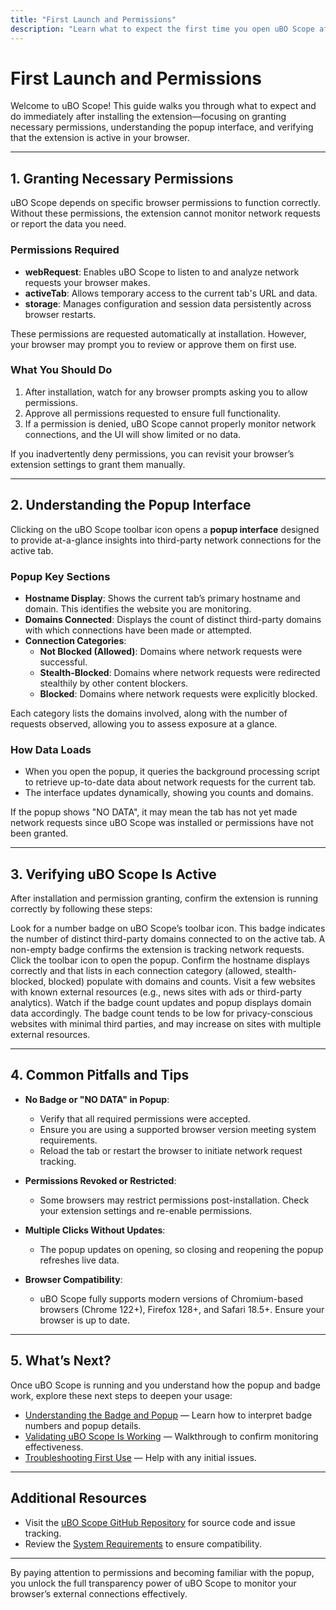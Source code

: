 ```yaml
---
title: "First Launch and Permissions"
description: "Learn what to expect the first time you open uBO Scope after installation. This page covers granting necessary permissions, understanding the popup interface, and verifying the extension is active in your browser."
---
```


# First Launch and Permissions

Welcome to uBO Scope! This guide walks you through what to expect and do immediately after installing the extension—focusing on granting necessary permissions, understanding the popup interface, and verifying that the extension is active in your browser.

---

## 1. Granting Necessary Permissions

uBO Scope depends on specific browser permissions to function correctly. Without these permissions, the extension cannot monitor network requests or report the data you need.

### Permissions Required

- **webRequest**: Enables uBO Scope to listen to and analyze network requests your browser makes.
- **activeTab**: Allows temporary access to the current tab's URL and data.
- **storage**: Manages configuration and session data persistently across browser restarts.

These permissions are requested automatically at installation. However, your browser may prompt you to review or approve them on first use.

### What You Should Do

1. After installation, watch for any browser prompts asking you to allow permissions.
2. Approve all permissions requested to ensure full functionality.
3. If a permission is denied, uBO Scope cannot properly monitor network connections, and the UI will show limited or no data.

<Tip>
If you inadvertently deny permissions, you can revisit your browser’s extension settings to grant them manually.
</Tip>

---

## 2. Understanding the Popup Interface

Clicking on the uBO Scope toolbar icon opens a **popup interface** designed to provide at-a-glance insights into third-party network connections for the active tab.

### Popup Key Sections

- **Hostname Display**: Shows the current tab’s primary hostname and domain. This identifies the website you are monitoring.
- **Domains Connected**: Displays the count of distinct third-party domains with which connections have been made or attempted.
- **Connection Categories**:
  - **Not Blocked (Allowed)**: Domains where network requests were successful.
  - **Stealth-Blocked**: Domains where network requests were redirected stealthily by other content blockers.
  - **Blocked**: Domains where network requests were explicitly blocked.

Each category lists the domains involved, along with the number of requests observed, allowing you to assess exposure at a glance.

### How Data Loads

- When you open the popup, it queries the background processing script to retrieve up-to-date data about network requests for the current tab.
- The interface updates dynamically, showing you counts and domains.

<Note>
If the popup shows "NO DATA", it may mean the tab has not yet made network requests since uBO Scope was installed or permissions have not been granted.
</Note>

---

## 3. Verifying uBO Scope Is Active

After installation and permission granting, confirm the extension is running correctly by following these steps:

<Steps>
<Step title="Check Toolbar Icon Badge">
Look for a number badge on uBO Scope’s toolbar icon. This badge indicates the number of distinct third-party domains connected to on the active tab. A non-empty badge confirms the extension is tracking network requests.
</Step>
<Step title="Open Popup and Inspect Data">
Click the toolbar icon to open the popup. Confirm the hostname displays correctly and that lists in each connection category (allowed, stealth-blocked, blocked) populate with domains and counts.
</Step>
<Step title="Browse Known Websites">
Visit a few websites with known external resources (e.g., news sites with ads or third-party analytics). Watch if the badge count updates and popup displays domain data accordingly.
</Step>
</Steps>

<Tip>
The badge count tends to be low for privacy-conscious websites with minimal third parties, and may increase on sites with multiple external resources.
</Tip>

---

## 4. Common Pitfalls and Tips

- **No Badge or "NO DATA" in Popup**:
  - Verify that all required permissions were accepted.
  - Ensure you are using a supported browser version meeting system requirements.
  - Reload the tab or restart the browser to initiate network request tracking.

- **Permissions Revoked or Restricted**:
  - Some browsers may restrict permissions post-installation. Check your extension settings and re-enable permissions.

- **Multiple Clicks Without Updates**:
  - The popup updates on opening, so closing and reopening the popup refreshes live data.

- **Browser Compatibility**:
  - uBO Scope fully supports modern versions of Chromium-based browsers (Chrome 122+), Firefox 128+, and Safari 18.5+. Ensure your browser is up to date.

---

## 5. What’s Next?

Once uBO Scope is running and you understand how the popup and badge work, explore these next steps to deepen your usage:

- [Understanding the Badge and Popup](../using-ubo-scope/understanding-badge-and-popup) — Learn how to interpret badge numbers and popup details.
- [Validating uBO Scope Is Working](../using-ubo-scope/quick-validation) — Walkthrough to confirm monitoring effectiveness.
- [Troubleshooting First Use](../../troubleshooting/troubleshooting-usage) — Help with any initial issues.

---

## Additional Resources

- Visit the [uBO Scope GitHub Repository](https://github.com/gorhill/uBO-Scope) for source code and issue tracking.
- Review the [System Requirements](../installation-and-setup/system-requirements) to ensure compatibility.

---

By paying attention to permissions and becoming familiar with the popup, you unlock the full transparency power of uBO Scope to monitor your browser’s external connections effectively.